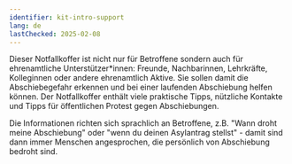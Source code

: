 ```yaml
---
identifier: kit-intro-support
lang: de
lastChecked: 2025-02-08
---
```


Dieser Notfallkoffer ist nicht nur für Betroffene sondern auch für ehrenamtliche Unterstützer\*innen: Freunde, Nachbarinnen, Lehrkräfte, Kolleginnen oder andere ehrenamtlich Aktive.
Sie sollen damit die Abschiebegefahr erkennen und bei einer laufenden Abschiebung helfen können.
Der Notfallkoffer enthält viele praktische Tipps, nützliche Kontakte und Tipps für öffentlichen Protest gegen Abschiebungen.

Die Informationen richten sich sprachlich an Betroffene, z.B. "Wann droht meine Abschiebung" oder "wenn du deinen Asylantrag stellst" - damit sind dann immer Menschen angesprochen, die persönlich von Abschiebung bedroht sind.